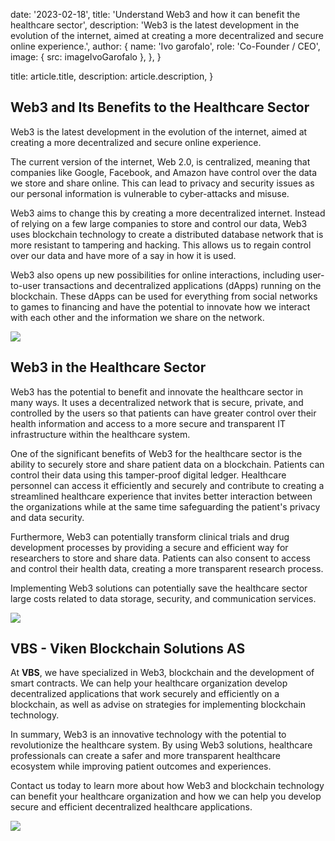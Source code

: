 
  date: '2023-02-18',
  title: 'Understand Web3 and how it can benefit the healthcare sector',
  description:
    'Web3 is the latest development in the evolution of the internet, aimed at creating a more decentralized and secure online experience.',
  author: {
    name: 'Ivo garofalo',
    role: 'Co-Founder / CEO',
    image: { src: imageIvoGarofalo },
  },
}

  title: article.title,
  description: article.description,
}

## Web3 and Its Benefits to the Healthcare Sector

Web3 is the latest development in the evolution of the internet, aimed at creating a more decentralized and secure online experience.

The current version of the internet, Web 2.0, is centralized, meaning that companies like Google, Facebook, and Amazon have control over the data we store and share online. This can lead to privacy and security issues as our personal information is vulnerable to cyber-attacks and misuse.

Web3 aims to change this by creating a more decentralized internet. Instead of relying on a few large companies to store and control our data, Web3 uses blockchain technology to create a distributed database network that is more resistant to tampering and hacking. This allows us to regain control over our data and have more of a say in how it is used.

<TopTip>
  Web3 also opens up new possibilities for online interactions, including user-to-user transactions and decentralized applications (dApps) running on the blockchain.
  These dApps can be used for everything from social networks to games to financing and have the potential to innovate how we interact with each other and the information we share on the network.
</TopTip>

![](./Web3.png)


## Web3 in the Healthcare Sector

Web3 has the potential to benefit and innovate the healthcare sector in many ways. It uses a decentralized network that is secure, private, and controlled by the users so that patients can have greater control over their health information and access to a more secure and transparent IT infrastructure within the healthcare system.

One of the significant benefits of Web3 for the healthcare sector is the ability to securely store and share patient data on a blockchain. Patients can control their data using this tamper-proof digital ledger. Healthcare personnel can access it efficiently and securely and contribute to creating a streamlined healthcare experience that invites better interaction between the organizations while at the same time safeguarding the patient's privacy and data security.

Furthermore, Web3 can potentially transform clinical trials and drug development processes by providing a secure and efficient way for researchers to store and share data. Patients can also consent to access and control their health data, creating a more transparent research process.

Implementing Web3 solutions can potentially save the healthcare sector large costs related to data storage, security, and communication services.

![](./Web_evolution.png)


## VBS - Viken Blockchain Solutions AS

At **VBS**, we have specialized in Web3, blockchain and the development of smart contracts. We can help your healthcare organization develop decentralized applications that work securely and efficiently on a blockchain, as well as advise on strategies for implementing blockchain technology.

In summary, Web3 is an innovative technology with the potential to revolutionize the healthcare system. By using Web3 solutions, healthcare professionals can create a safer and more transparent healthcare ecosystem while improving patient outcomes and experiences.

Contact us today to learn more about how Web3 and blockchain technology can benefit your healthcare organization and how we can help you develop secure and efficient decentralized healthcare applications.

![](./Blockchain.png)
